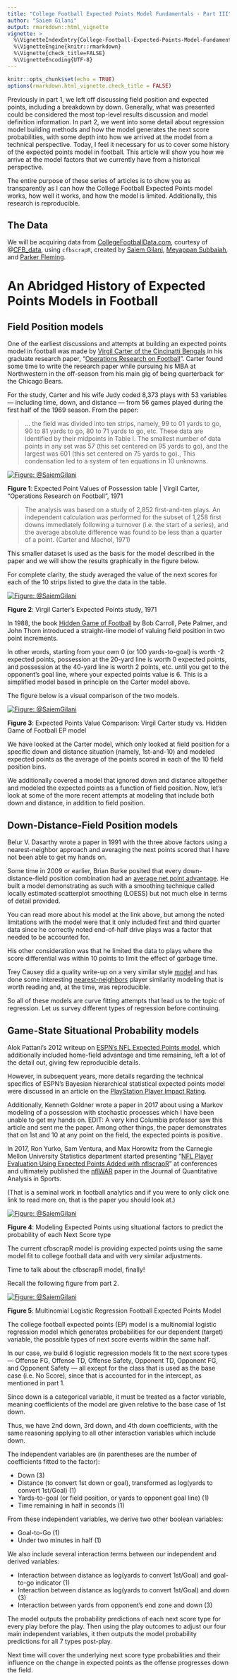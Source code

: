```yaml
---
title: "College Football Expected Points Model Fundamentals - Part III"
author: "Saiem Gilani"
output: rmarkdown::html_vignette
vignette: >
  %\VignetteIndexEntry{College-Football-Expected-Points-Model-Fundamentals-Part-III}
  %\VignetteEngine{knitr::rmarkdown}
  %\Vignette{check_title=FALSE}
  %\VignetteEncoding{UTF-8}
---
```


```r
knitr::opts_chunk$set(echo = TRUE)
options(rmarkdown.html_vignette.check_title = FALSE)
```

Previously in part 1, we left off discussing field position and expected points, including a breakdown by down. Generally, what was presented could be considered the most top-level results discussion and model definition information. In part 2, we went into some detail about regression model building methods and how the model generates the next score probabilities, with some depth into how we arrived at the model from a technical perspective.  Today, I feel it necessary for us to cover some history of the expected points model in football. This article will show you how we arrive at the model factors that we currently have from a historical perspective. 

The entire purpose of these series of articles is to show you as transparently as I can how the College Football Expected Points model works, how well it works, and how the model is limited. Additionally, this research is reproducible.

## The Data

We will be acquiring data from [CollegeFootballData.com](collegefootballdata.com), courtesy of @[CFB_data](https://twitter.com/CFB_data), using  `cfbscrapR`, created by [Saiem Gilani](https://twitter.com/saiemgilani), [Meyappan Subbaiah](https://twitter.com/msubbaiah1), and [Parker Fleming](https://twitter.com/statsowar).

# An Abridged History of Expected Points Models in Football
## Field Position models
One of the earliest discussions and attempts at building an expected points model in football was made by [Virgil Carter of the Cincinatti Bengals](https://vault.si.com/vault/1972/10/16/handy-pair-of-brainy-bengals) in his graduate research paper, “[Operations Research on Football](https://pubsonline.informs.org/doi/pdf/10.1287/opre.19.2.541)”. Carter found some time to write the research paper while pursuing his MBA at Northwestern in the off-season from his main gig of being quarterback for the Chicago Bears. 

For the study, Carter and his wife Judy coded 8,373 plays with 53 variables — including time, down, and distance — from 56 games played during the first half of the 1969 season. From the paper:

>... the field was divided into ten strips, namely, 99 to 01 yards to go, 90 to 81 yards to go, 80 to 71 yards to go, etc. These data are identified by their midpoints in Table I. The smallest number of data points in any set was 57 (this set centered on 95 yards to go), and the largest was 601 (this set centered on 75 yards to go)., This condensation led to a system of ten equations in  10 unknowns. 

<a href="https://imgur.com/3X3s1dM"><img src="https://i.imgur.com/3X3s1dMl.png" title="Figure: @SaiemGilani" /></a>

**Figure 1**: Expected Point Values of Possession table | Virgil Carter, “Operations Research on Football”, 1971

>The analysis was based on a study of 2,852 first-and-ten plays. An independent calculation was performed for the subset of 1,258 first downs immediately following a turnover (i.e. the start of a series), and the average absolute difference was found to be less than a quarter of a point. (Carter and Machol, 1971)

This smaller dataset is used as the basis for the model described in the paper and we will show the results graphically in the figure below. 

For complete clarity, the study averaged the value of the next scores for each of the 10 strips listed to give the data in the table. 

<a href="https://imgur.com/MdzOd7s"><img src="https://i.imgur.com/MdzOd7sl.png" title="Figure: @SaiemGilani" /></a>

**Figure 2**: Virgil Carter’s Expected Points study, 1971

In 1988, the book [Hidden Game of Football](https://www.amazon.com/gp/product/0446390917?ie=UTF8&tag=adnfst-20&linkCode=as2&camp=1789&creative=9325&creativeASIN=0446390917) by Bob Carroll, Pete Palmer, and John Thorn introduced a straight-line model of valuing field position in two point increments. 

In other words, starting from your own 0 (or 100 yards-to-goal) is worth -2 expected points, possession at the 20-yard line is worth 0 expected points, and possession at the 40-yard line is worth 2 points, etc. until you get to the opponent’s goal line, where your expected points value is 6. This is a simplified model based in principle on the Carter model above.

The figure below is a visual comparison of the two models.

<a href="https://imgur.com/Ccqk9lr"><img src="https://i.imgur.com/Ccqk9lrl.png" title="Figure: @SaiemGilani" /></a>

**Figure 3**: Expected Points Value Comparison: Virgil Carter study vs. Hidden Game of Football EP model

We have looked at the Carter model, which only looked at field position for a specific down and distance situation (namely, 1st-and-10) and modeled expected points as the average of the points scored in each of the 10 field position bins. 

We additionally covered a model that ignored down and distance altogether and modeled the expected points as a function of field position. Now, let’s look at some of the more recent attempts at modeling that include both down and distance, in addition to field position.

## Down-Distance-Field Position models

Belur V. Dasarthy wrote a paper in 1991 with the three above factors using a nearest-neighbor approach and averaging the next points scored that I have not been able to get my hands on. 

Some time in 2009 or earlier, Brian Burke posited that every down-distance-field position combination had an [average net point advantage](http://archive.advancedfootballanalytics.com/2009/12/expected-point-values.html). He built a model demonstrating as such with a smoothing technique called locally estimated scatterplot smoothing (LOESS) but not much else in terms of detail provided. 

You can read more about his model at the link above, but among the noted limitations with the model were that it only included first and third quarter data since he correctly noted end-of-half drive plays was a factor that needed to be accounted for. 

His other consideration was that he limited the data to plays where the score differential was within 10 points to limit the effect of garbage time. 

Trey Causey did a quality write-up on a very similar style [model](http://thespread.us/expected-points.html) and has done some interesting [nearest-neighbors](http://thespread.us/clustering.html) player similarity modeling that is worth reading and, at the time, was reproducible. 

So all of these models are curve fitting attempts that lead us to the topic of regression. Let us survey different types of regression before continuing.

## Game-State Situational Probability models
Alok Pattani’s 2012 writeup on [ESPN’s NFL Expected Points model](https://www.espn.com/nfl/story/_/id/8379024/nfl-explaining-expected-points-metric), which additionally included home-field advantage and time remaining, left a lot of the detail out, giving few reproducible details. 

However, in subsequent years, more details regarding the technical specifics of ESPN’s Bayesian hierarchical statistical expected points model were discussed in an article on the [PlayStation Player Impact Rating](https://www.espn.com/college-football/story/_/page/PSimpactrating0819/introducing-new-way-rate-college-football-players). 

Additionally, Kenneth Goldner wrote a paper in 2017 about using a Markov modeling of a possession with stochastic processes which I have been unable to get my hands on. EDIT: A very kind Columbia professor saw this article and sent me the paper. Among other things, the paper demonstrates that on 1st and 10 at any point on the field, the expected points is positive.

In 2017, Ron Yurko, Sam Ventura, and Max Horowitz from the Carnegie Mellon University Statistics department started presenting “[NFL Player Evaluation Using Expected Points Added with nflscrapR](https://www.stat.cmu.edu/~ryurko/files/greatlakes_2017.pdf)” at conferences and ultimately published the [nflWAR](https://www.degruyter.com/view/journals/jqas/15/3/article-p163.xml?tab_body=pdf-74962) paper in the Journal of Quantitative Analysis in Sports. 

(That is a seminal work in football analytics and if you were to only click one link to read more on, that is the paper you should look at.)

<a href="https://imgur.com/cejyymh"><img src="https://i.imgur.com/cejyymhl.png" title="Figure: @SaiemGilani" /></a>

**Figure 4**: Modeling Expected Points using situational factors to predict the probability of each Next Score type

The current cfbscrapR model is providing expected points using the same model fit to college football data and with very similar adjustments. 

Time to talk about the cfbscrapR model, finally! 

Recall the following figure from part 2.

<a href="https://imgur.com/bGug8hp"><img src="https://i.imgur.com/bGug8hpl.png" title="Figure: @SaiemGilani" /></a>

**Figure 5**: Multinomial Logistic Regression Football Expected Points Model

The college football expected points (EP) model is a multinomial logistic regression model which generates probabilities for our dependent (target) variable, the possible types of next score events within the same half. 

In our case, we build 6 logistic regression models fit to the next score types — Offense FG, Offense TD, Offense Safety, Opponent TD, Opponent FG, and Opponent Safety — all except for the class that is used as the base case (i.e. No Score), since that is accounted for in the intercept, as mentioned in part 1. 

Since down is a categorical variable, it must be treated as a factor variable, meaning coefficients of the model are given relative to the base case of 1st down. 

Thus, we have 2nd down, 3rd down, and 4th down coefficients, with the same reasoning applying to all other interaction variables which include down.

The independent variables are (in parentheses are the number of coefficients fitted to the factor):

* Down (3)
* Distance (to convert 1st down or goal), transformed as log(yards to convert 1st/Goal) (1)
* Yards-to-goal (or field position, or yards to opponent goal line) (1)
* Time remaining in half in seconds (1)

From these independent variables, we derive two other boolean variables:

* Goal-to-Go (1)
* Under two minutes in half (1)

We also include several interaction terms between our independent and derived variables:

* Interaction between distance as log(yards to convert 1st/Goal) and goal-to-go indicator (1)
* Interaction between distance as log(yards to convert 1st/Goal) and down (3)
* Interaction between yards from opponent’s end zone and down (3)

The model outputs the probability predictions of each next score type for every play before the play. Then using the play outcomes to adjust our four main independent variables, it then outputs the model probability predictions for all 7 types post-play. 

Next time will cover the underlying next score type probabilities and their influence on the change in expected points as the offense progresses down the field. 





